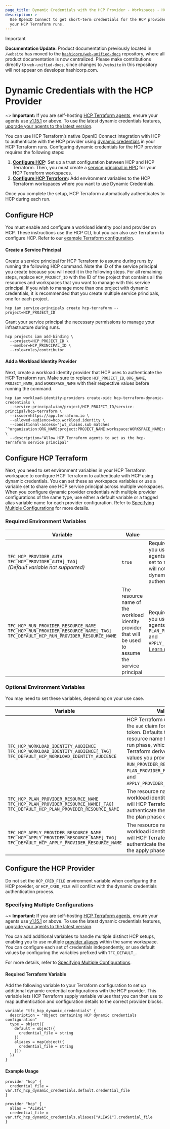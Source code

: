 ```yaml
---
page_title: Dynamic Credentials with the HCP Provider - Workspaces - HCP Terraform
description: >-
  Use OpenID Connect to get short-term credentials for the HCP provider in
  your HCP Terraform runs.
---
```


> [!IMPORTANT]  
> **Documentation Update:** Product documentation previously located in `/website` has moved to the [`hashicorp/web-unified-docs`](https://github.com/hashicorp/web-unified-docs) repository, where all product documentation is now centralized. Please make contributions directly to `web-unified-docs`, since changes to `/website` in this repository will not appear on developer.hashicorp.com.

# Dynamic Credentials with the HCP Provider

~> **Important:** If you are self-hosting [HCP Terraform agents](/terraform/cloud-docs/agents), ensure your agents use [v1.15.1](/terraform/cloud-docs/agents/changelog#1-15-1-05-01-2024) or above. To use the latest dynamic credentials features, [upgrade your agents to the latest version](/terraform/cloud-docs/agents/changelog).

You can use HCP Terraform’s native OpenID Connect integration with HCP to authenticate with the HCP provider using [dynamic credentials](/terraform/cloud-docs/workspaces/dynamic-provider-credentials) in your HCP Terraform runs. Configuring dynamic credentials for the HCP provider requires the following steps:

1. **[Configure HCP](#configure-hcp):** Set up a trust configuration between HCP and HCP Terraform. Then, you must create a [service principal in HPC](https://developer.hashicorp.com/hcp/docs/hcp/admin/iam/service-principals) for your HCP Terraform workspaces.
2. **[Configure HCP Terraform](#configure-hcp-terraform):** Add environment variables to the HCP Terraform workspaces where you want to use Dynamic Credentials.

Once you complete the setup, HCP Terraform automatically authenticates to HCP during each run.

## Configure HCP
You must enable and configure a workload identity pool and provider on HCP. These instructions use the HCP CLI, but you can also use Terraform to configure HCP. Refer to our [example Terraform configuration](https://github.com/hashicorp/terraform-dynamic-credentials-setup-examples/tree/main/hcp).

#### Create a Service Principal
Create a service principal for HCP Terraform to assume during runs by running the following HCP command. Note the ID of the service principal you create because you will need it in the following steps. For all remaining steps, replace `HCP_PROJECT_ID` with the ID of the project that contains all the resources and workspaces that you want to manage with this service principal. If you wish to manage more than one project with dynamic credentials, it is recommended that you create multiple service principals, one for each project.

```shell
hcp iam service-principals create hcp-terraform --project=HCP_PROJECT_ID
```

Grant your service principal the necessary permissions to manage your infrastructure during runs.

```shell
hcp projects iam add-binding \
  --project=HCP_PROJECT_ID \
  --member=HCP_PRINCIPAL_ID \
  --role=roles/contributor
```

#### Add a Workload Identity Provider

Next, create a workload identity provider that HCP uses to authenticate the HCP Terraform run. Make sure to replace `HCP_PROJECT_ID`, `ORG_NAME`, `PROJECT_NAME`, and `WORKSPACE_NAME` with their respective values before running the command.

```shell
hcp iam workload-identity-providers create-oidc hcp-terraform-dynamic-credentials \
  --service-principal=iam/project/HCP_PROJECT_ID/service-principal/hcp-terraform \
  --issuer=https://app.terraform.io \
  --allowed-audience=hcp.workload.identity \
  --conditional-access='jwt_claims.sub matches `^organization:ORG_NAME:project:PROJECT_NAME:workspace:WORKSPACE_NAME:run_phase:.*`' \
  --description="Allow HCP Terraform agents to act as the hcp-terraform service principal"
```

## Configure HCP Terraform
Next, you need to set environment variables in your HCP Terraform workspace to configure HCP Terraform to authenticate with HCP using dynamic credentials. You can set these as workspace variables or use a variable set to share one HCP service principal across multiple workspaces. When you configure dynamic provider credentials with multiple provider configurations of the same type, use either a default variable or a tagged alias variable name for each provider configuration. Refer to [Specifying Multiple Configurations](#specifying-multiple-configurations) for more details.

### Required Environment Variables
| Variable                                                                                                                               | Value                                                                                                 | Notes                                                                                                                                                                                                   |
|----------------------------------------------------------------------------------------------------------------------------------------|-------------------------------------------------------------------------------------------------------|---------------------------------------------------------------------------------------------------------------------------------------------------------------------------------------------------------|
| `TFC_HCP_PROVIDER_AUTH`<br />`TFC_HCP_PROVIDER_AUTH[_TAG]`<br />_(Default variable not supported)_                                     | `true`                                                                                                | Requires **v1.15.1** or later if you use self-managing agents. Must be present and set to `true`, or HCP Terraform will not attempt to use dynamic credentials to authenticate to HCP.                  |
| `TFC_HCP_RUN_PROVIDER_RESOURCE_NAME`<br />`TFC_HCP_RUN_PROVIDER_RESOURCE_NAME[_TAG]`<br />`TFC_DEFAULT_HCP_RUN_PROVIDER_RESOURCE_NAME` | The resource name of the workload identity provider that will be used to assume the service principal | Requires **v1.15.1** or later if you use self-managing agents. Optional if you provide `PLAN_PROVIDER_RESOURCE_NAME` and `APPLY_PROVIDER_RESOURCE_NAME`. [Learn more](#optional-environment-variables). |

### Optional Environment Variables
You may need to set these variables, depending on your use case.

| Variable                                                                                                                                     | Value                                                                                                                                                                                                                                                                                             | Notes                                                                                                                               |
|----------------------------------------------------------------------------------------------------------------------------------------------|---------------------------------------------------------------------------------------------------------------------------------------------------------------------------------------------------------------------------------------------------------------------------------------------------|-------------------------------------------------------------------------------------------------------------------------------------|
| `TFC_HCP_WORKLOAD_IDENTITY_AUDIENCE`<br />`TFC_HCP_WORKLOAD_IDENTITY_AUDIENCE[_TAG]`<br />`TFC_DEFAULT_HCP_WORKLOAD_IDENTITY_AUDIENCE`       | HCP Terraform uses this as the `aud` claim for the identity token. Defaults to the provider resource name for the current run phase, which HCP Terraform derives from the values you provide for `RUN_PROVIDER_RESOURCE_NAME`, `PLAN_PROVIDER_RESOURCE_NAME`, and `APPLY_PROVIDER_RESOURCE_NAME`. | Requires **v1.15.1** or later if you use self-managing agents. This is one of the default `aud` formats that HCP accepts.           |
| `TFC_HCP_PLAN_PROVIDER_RESOURCE_NAME`<br />`TFC_HCP_PLAN_PROVIDER_RESOURCE_NAME[_TAG]`<br />`TFC_DEFAULT_HCP_PLAN_PROVIDER_RESOURCE_NAME`    | The resource name of the workload identity provider that will HCP Terraform will use to authenticate the agent during the plan phase of a run.                                                                                                                                                    | Requires **v1.15.1** or later if self-managing agents. Will fall back to the value of `RUN_PROVIDER_RESOURCE_NAME` if not provided. |
| `TFC_HCP_APPLY_PROVIDER_RESOURCE_NAME`<br />`TFC_HCP_APPLY_PROVIDER_RESOURCE_NAME[_TAG]`<br />`TFC_DEFAULT_HCP_APPLY_PROVIDER_RESOURCE_NAME` | The resource name of the workload identity provider that will HCP Terraform will use to authenticate the agent during the apply phase of a run.                                                                                                                                                   | Requires **v1.15.1** or later if self-managing agents. Will fall back to the value of `RUN_PROVIDER_RESOURCE_NAME` if not provided. |

## Configure the HCP Provider

Do not set the `HCP_CRED_FILE` environment variable when configuring the HCP provider, or `HCP_CRED_FILE` will conflict with the dynamic credentials authentication process.

### Specifying Multiple Configurations

~> **Important:** If you are self-hosting [HCP Terraform agents](/terraform/cloud-docs/agents), ensure your agents use [v1.15.1](/terraform/cloud-docs/agents/changelog#1-15-1-05-01-2024) or above. To use the latest dynamic credentials features, [upgrade your agents to the latest version](/terraform/cloud-docs/agents/changelog).

You can add additional variables to handle multiple distinct HCP setups, enabling you to use multiple [provider aliases](/terraform/language/providers/configuration#alias-multiple-provider-configurations) within the same workspace. You can configure each set of credentials independently, or use default values by configuring the variables prefixed with `TFC_DEFAULT_`.

For more details, refer to [Specifying Multiple Configurations](/terraform/cloud-docs/workspaces/dynamic-provider-credentials/specifying-multiple-configurations).

#### Required Terraform Variable

Add the following variable to your Terraform configuration to set up additional dynamic credential configurations with the HCP provider. This variable lets HCP Terraform supply variable values that you can then use to map authentication and configuration details to the correct provider blocks.

```hcl
variable "tfc_hcp_dynamic_credentials" {
  description = "Object containing HCP dynamic credentials configuration"
  type = object({
    default = object({
      credential_file = string
    })
    aliases = map(object({
      credential_file = string
    }))
  })
}
```

#### Example Usage

```hcl
provider "hcp" {
  credential_file = var.tfc_hcp_dynamic_credentials.default.credential_file
}

provider "hcp" {
  alias = "ALIAS1"
  credential_file = var.tfc_hcp_dynamic_credentials.aliases["ALIAS1"].credential_file
}
```
